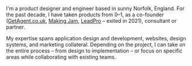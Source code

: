 I'm a product designer and engineer based in sunny Norfolk, England. For the past decade, I have taken products from 0–1, as a co-founder
([GetAgent.co.uk](https://getagent.co.uk/), [Making Jam](https://www.makingjam.io), [LeadPro](https://lead.pro) – exited in 2021), consultant or partner.

My expertise spans application design and development, websites, design systems, and marketing collateral. Depending on the project, I
can take on the entire process – from design to implementation – or focus on specific areas while collaborating with existing teams.